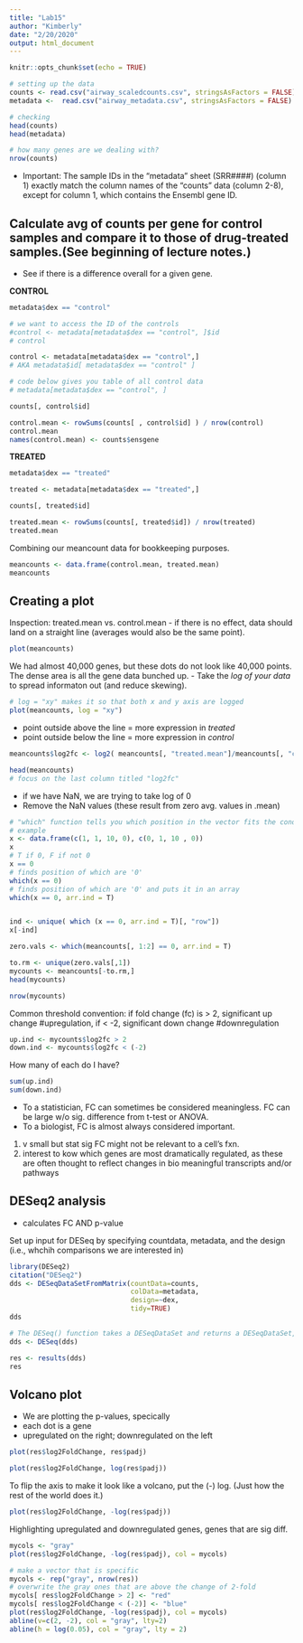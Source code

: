 ```yaml
---
title: "Lab15"
author: "Kimberly"
date: "2/20/2020"
output: html_document
---
```


```r
knitr::opts_chunk$set(echo = TRUE)
```

```r
# setting up the data
counts <- read.csv("airway_scaledcounts.csv", stringsAsFactors = FALSE)
metadata <-  read.csv("airway_metadata.csv", stringsAsFactors = FALSE)

# checking
head(counts)
head(metadata)

# how many genes are we dealing with?
nrow(counts)
```
- Important: The sample IDs in the "metadata" sheet (SRR####) (column 1) exactly match the column names of the "counts" data (column 2-8), except for column 1, which contains the Ensembl gene ID.

## Calculate avg of counts per gene for control samples and compare it to those of drug-treated samples.(See beginning of lecture notes.)
- See if there is a difference overall for a given gene.

**CONTROL**
```r
metadata$dex == "control"

# we want to access the ID of the controls
#control <- metadata[metadata$dex == "control", ]$id
# control

control <- metadata[metadata$dex == "control",]
# AKA metadata$id[ metadata$dex == "control" ]

# code below gives you table of all control data
# metadata[metadata$dex == "control", ]

counts[, control$id]
```
```r
control.mean <- rowSums(counts[ , control$id] ) / nrow(control)
control.mean
names(control.mean) <- counts$ensgene
```

**TREATED**
```r
metadata$dex == "treated"

treated <- metadata[metadata$dex == "treated",]

counts[, treated$id]

treated.mean <- rowSums(counts[, treated$id]) / nrow(treated)
treated.mean
```

Combining our meancount data for bookkeeping purposes.
```r
meancounts <- data.frame(control.mean, treated.mean)
meancounts
```

## Creating a plot
Inspection: treated.mean vs. control.mean
- if there is no effect, data should land on a straight line (averages would also be the same point).
```r
plot(meancounts)
```
We had almost 40,000 genes, but these dots do not look like 40,000 points. The dense area is all the gene data bunched up.
- Take the *log of your data* to spread informaton out (and reduce skewing).
```r
# log = "xy" makes it so that both x and y axis are logged
plot(meancounts, log = "xy")
```
- point outside above the line = more expression in *treated*
- point outside below the line = more expression in *control*

```r
meancounts$log2fc <- log2( meancounts[, "treated.mean"]/meancounts[, "control.mean"] )

head(meancounts)
# focus on the last column titled "log2fc"
```
- if we have NaN, we are trying to take log of 0
- Remove the NaN values (these result from zero avg. values in .mean)
```r
# "which" function tells you which position in the vector fits the condition of what is True
# example
x <- data.frame(c(1, 1, 10, 0), c(0, 1, 10 , 0))
x
# T if 0, F if not 0
x == 0
# finds position of which are '0'
which(x == 0)
# finds position of which are '0' and puts it in an array
which(x == 0, arr.ind = T)


ind <- unique( which (x == 0, arr.ind = T)[, "row"])
x[-ind]
```

```r
zero.vals <- which(meancounts[, 1:2] == 0, arr.ind = T)

to.rm <- unique(zero.vals[,1])
mycounts <- meancounts[-to.rm,]
head(mycounts)

nrow(mycounts)
```
Common threshold convention:
if fold change (fc) is > 2, significant up change #upregulation, if < -2, significant down change #downregulation 

```r
up.ind <- mycounts$log2fc > 2
down.ind <- mycounts$log2fc < (-2)
```

How many of each do I have?
```r
sum(up.ind)
sum(down.ind)
```
- To a statistician, FC can sometimes be considered meaningless. FC can be large w/o sig. difference from t-test or ANOVA.
- To a biologist, FC is almost always considered important.
1. v small but stat sig FC might not be relevant to a cell's fxn.
2. interest to kow which genes are most dramatically regulated, as these are often thought to reflect changes in bio meaningful transcripts and/or pathways

## DESeq2 analysis
- calculates FC AND p-value

Set up input for DESeq by specifying countdata, metadata, and the design (i.e., whchih comparisons we are interested in)
```r
library(DESeq2)
citation("DESeq2")
dds <- DESeqDataSetFromMatrix(countData=counts, 
                              colData=metadata, 
                              design=~dex, 
                              tidy=TRUE)
dds
```
```r
# The DESeq() function takes a DESeqDataSet and returns a DESeqDataSet, but with lots of other information filled in
dds <- DESeq(dds)

res <- results(dds)
res
```

## Volcano plot
- We are plotting the p-values, specically
- each dot is a gene
- upregulated on the right; downregulated on the left
```r
plot(res$log2FoldChange, res$padj)
```
```r
plot(res$log2FoldChange, log(res$padj))
```
To flip the axis to make it look like a volcano, put the (-) log. (Just how the rest of the world does it.)
```r
plot(res$log2FoldChange, -log(res$padj))
```

Highlighting upregulated and downregulated genes, genes that are sig diff.
```r
mycols <- "gray"
plot(res$log2FoldChange, -log(res$padj), col = mycols)

# make a vector that is specific
mycols <- rep("gray", nrow(res))
# overwrite the gray ones that are above the change of 2-fold
mycols[ res$log2FoldChange > 2] <- "red"
mycols[ res$log2FoldChange < (-2)] <- "blue"
plot(res$log2FoldChange, -log(res$padj), col = mycols)
abline(v=c(2, -2), col = "gray", lty=2)
abline(h = log(0.05), col = "gray", lty = 2)
```

